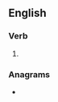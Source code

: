 ==English==

===Verb===
{{head|en|present participle}}

# {{present participle of|medicate|lang=en|nocat=1}}

===Anagrams===
* {{anagrams|en|a=acdegiimnt|decimating}}